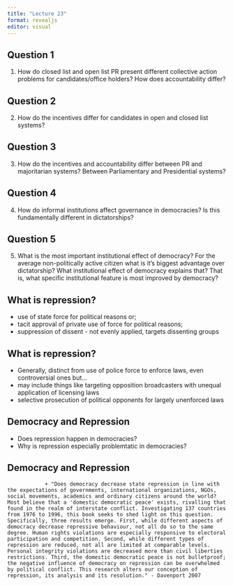 ```yaml
---
title: "Lecture 23"
format: revealjs
editor: visual
---
```


## Question 1

1.  How do closed list and open list PR present different collective action problems for candidates/office holders? How does accountability differ?

## Question 2

2.  How do the incentives differ for candidates in open and closed list systems? 

## Question 3

3.  How do the incentives and accountability differ between PR and majoritarian systems? Between Parliamentary and Presidential systems?

## Question 4

4.  How do informal institutions affect governance in democracies? Is this fundamentally different in dictatorships?

## Question 5

5.  What is the most important institutional effect of democracy? For the average non-politically active citizen what is it's biggest advantage over dictatorship? What institutional effect of democracy explains that? That is, what specific institutional feature is most improved by democracy?

## What is repression?

-   use of state force for political reasons or;
-   tacit approval of private use of force for political reasons;
-   suppression of dissent - not evenly applied, targets dissenting groups

## What is repression?

-   Generally, distinct from use of police force to enforce laws, even controversial ones but...
-   may include things like targeting opposition broadcasters with unequal application of licensing laws
-   selective prosecution of political opponents for largely unenforced laws

## Democracy and Repression

-   Does repression happen in democracies?
-   Why is repression especially problemtatic in democracies?

## Democracy and Repression

                + "Does democracy decrease state repression in line with the expectations of governments, international organizations, NGOs, social movements, academics and ordinary citizens around the world? Most believe that a 'domestic democratic peace' exists, rivalling that found in the realm of interstate conflict. Investigating 137 countries from 1976 to 1996, this book seeks to shed light on this question. Specifically, three results emerge. First, while different aspects of democracy decrease repressive behaviour, not all do so to the same degree. Human rights violations are especially responsive to electoral participation and competition. Second, while different types of repression are reduced, not all are limited at comparable levels. Personal integrity violations are decreased more than civil liberties restrictions. Third, the domestic democratic peace is not bulletproof; the negative influence of democracy on repression can be overwhelmed by political conflict. This research alters our conception of repression, its analysis and its resolution." - Davenport 2007
                
                
